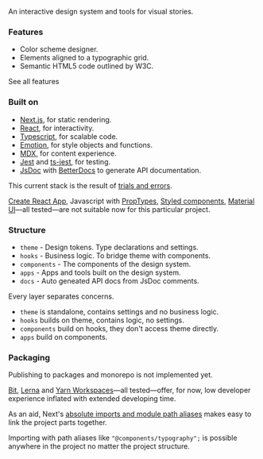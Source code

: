 
An interactive design system and tools for visual stories.

### Features

- Color scheme designer.
- Elements aligned to a typographic grid.
- Semantic HTML5 code outlined by W3C.

<Link href="/features" title="See all features">
  See all features
</Link>

### Built on

- [Next.js](https://nextjsd.org), for static rendering.
- [React](https://reactjs.org/), for interactivity.
- [Typescript](https://www.typescriptlang.org/), for scalable code.
- [Emotion](https://emotion.sh/), for style objects and functions.
- [MDX](https://github.com/vercel/next.js/tree/canary/packages/next-mdx), for content experience.
- [Jest](https://jestjs.io/en/) and [ts-jest](https://kulshekhar.github.io/ts-jest/), for testing.
- [JsDoc](https://jsdoc.app/) with [BetterDocs](https://github.com/SoftwareBrothers/better-docs) to generate API documentation.

This current stack is the result of [trials and errors](https://github.com/osequi/test-fw).

[Create React App](https://create-react-app.dev/), Javascript with [PropTypes](https://reactjs.org/docs/typechecking-with-proptypes.html), [Styled components](https://styled-components.com/), [Material UI](https://styled-components.com/)&mdash;all tested&mdash;are not suitable now for this particular project.

### Structure

- `theme` - Design tokens. Type declarations and settings.
- `hooks` - Business logic. To bridge theme with components.
- `components` - The components of the design system.
- `apps` - Apps and tools built on the design system.
- `docs` - Auto geneated API docs from JsDoc comments.

Every layer separates concerns.

- `theme` is standalone, contains settings and no business logic.
- `hooks` builds on theme, contains logic, no settings.
- `components` build on hooks, they don't access theme directly.
- `apps` build on components.

### Packaging

Publishing to packages and monorepo is not implemented yet.

[Bit](https://bit.dev/), [Lerna](https://lerna.js.org/) and [Yarn Workspaces](https://classic.yarnpkg.com/en/docs/workspaces/)&mdash;all tested&mdash;offer, for now, low developer experience inflated with extended developing time.

As an aid, Next's [absolute imports and module path aliases](https://nextjs.org/docs/advanced-features/module-path-aliases) makes easy to link the project parts together.

Importing with path aliases like `"@components/typography";` is possible anywhere in the project no matter the project structure.

